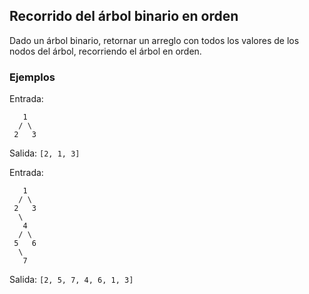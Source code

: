 ## Recorrido del árbol binario en orden

Dado un árbol binario, retornar un arreglo con todos los valores de los nodos del árbol, recorriendo el árbol en orden.

### Ejemplos

Entrada:

```
   1
  / \
 2   3
```

Salida: `[2, 1, 3]`

Entrada:

```
   1
  / \
 2   3
  \
   4
  / \
 5   6
  \
   7
```

Salida: `[2, 5, 7, 4, 6, 1, 3]`
